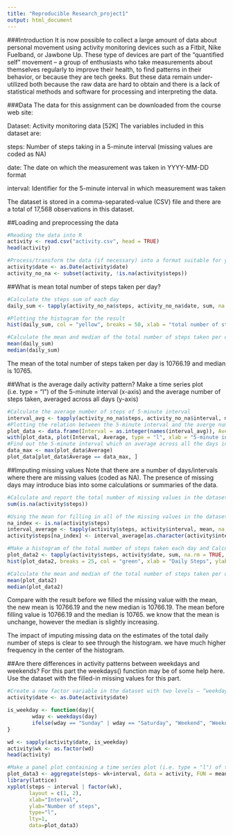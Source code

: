 ```yaml
---
title: "Reproducible Research_project1"
output: html_document
---
```

###Introduction
It is now possible to collect a large amount of data about personal movement using activity monitoring devices such as a Fitbit, Nike Fuelband, or Jawbone Up. These type of devices are part of the “quantified self” movement – a group of enthusiasts who take measurements about themselves regularly to improve their health, to find patterns in their behavior, or because they are tech geeks. But these data remain under-utilized both because the raw data are hard to obtain and there is a lack of statistical methods and software for processing and interpreting the data.

###Data
The data for this assignment can be downloaded from the course web site:

Dataset: Activity monitoring data [52K]
The variables included in this dataset are:

steps: Number of steps taking in a 5-minute interval (missing values are coded as NA)

date: The date on which the measurement was taken in YYYY-MM-DD format

interval: Identifier for the 5-minute interval in which measurement was taken

The dataset is stored in a comma-separated-value (CSV) file and there are a total of 17,568 observations in this dataset.

##Loading and preprocessing the data

```r
#Reading the data into R
activity <- read.csv("activity.csv", head = TRUE)
head(activity)

#Process/transform the data (if necessary) into a format suitable for your analysis
activity$date <- as.Date(activity$date)
activity_no_na <- subset(activity, !is.na(activity$steps))
```

##What is mean total number of steps taken per day?

```r
#Calculate the steps sum of each day
daily_sum <- tapply(activity_no_na$steps, activity_no_na$date, sum, na.rm = TRUE, simplify = TRUE)

#Plotting the histogram for the result
hist(daily_sum, col = "yellow", breaks = 50, xlab = "total number of steps taken per day", main = "Total Number of Steps taken each Day")

#Calculate the mean and median of the total number of steps taken per day
mean(daily_sum)
median(daily_sum)
```
The mean of the total number of steps taken per day is 10766.19 and median is 10765.

##What is the average daily activity pattern?
Make a time series plot (i.e. type = "l") of the 5-minute interval (x-axis) and the average number of steps taken, averaged across all days (y-axis)

```r
#Calculate the average number of steps of 5-minute interval
interval_avg <- tapply(activity_no_na$steps, activity_no_na$interval, mean, na.rm = TRUE, simplify = T)
#Plotting the relation between the 5-minute interval and the averge number of steps
plot_data <- data.frame(Interval = as.integer(names(interval_avg)), Average = interval_avg)
with(plot_data, plot(Interval, Average, type = "l", xlab = "5-minute interval", ylab = "average number of steps taken"))
#Find out the 5-minute interval which on average across all the days in the dataset contains the maximum number of steps
data_max <- max(plot_data$Average)
plot_data[plot_data$Average == data_max, ]
```

##Imputing missing values
Note that there are a number of days/intervals where there are missing values (coded as NA). The presence of missing days may introduce bias into some calculations or summaries of the data.

```r
#Calculate and report the total number of missing values in the dataset (i.e. the total number of rows with NAs)
sum(is.na(activity$steps))

#Using the mean for filling in all of the missing values in the dataset. 
na_index <- is.na(activity$steps)
interval_average <- tapply(activity$steps, activity$interval, mean, na.rm = TRUE, simplify = TRUE)
activity$steps[na_index] <- interval_average[as.character(activity$interval[na_index])]

#Make a histogram of the total number of steps taken each day and Calculate and report the mean and median total number of steps taken per day. 
plot_data2 <- tapply(activity$steps, activity$date, sum, na.rm = TRUE, simplify = TRUE)
hist(plot_data2, breaks = 25, col = "green", xlab = "Daily Steps", ylab = "Frequency", main = "The Histogram of Daily Steps(with missing data imputed)")

#Calculate the mean and median of the total number of steps taken per day
mean(plot_data2)
median(plot_data2)
```
Compare with the result before we filled the missing value with the mean, the new mean is 10766.19 and the new median is 10766.19. The mean before filling value is 10766.19 and the median is 10765. we know that the mean is unchange, however the median is slightly increasing. 

The impact of imputing missing data on the estimates of the total daily number of steps is clear to see through the histogram. we have much higher frequency in the center of the histogram.

##Are there differences in activity patterns between weekdays and weekends?
For this part the weekdays() function may be of some help here. Use the dataset with the filled-in missing values for this part.

```r
#Create a new factor variable in the dataset with two levels – “weekday” and “weekend” indicating whether a given date is a weekday or weekend day.
activity$date <- as.Date(activity$date)

is_weekday <- function(day){
        wday <- weekdays(day)
        ifelse(wday == "Sunday" | wday == "Saturday", "Weekend", "Weekdays")
}

wd <- sapply(activity$date, is_weekday)
activity$wk <- as.factor(wd)
head(activity)

#Make a panel plot containing a time series plot (i.e. type = "l") of the 5-minute interval (x-axis) and the average number of steps taken, averaged across all weekday days or weekend days (y-axis).
plot_data3 <- aggregate(steps~ wk+interval, data = activity, FUN = mean)
library(lattice)
xyplot(steps ~ interval | factor(wk),
       layout = c(1, 2),
       xlab="Interval",
       ylab="Number of steps",
       type="l",
       lty=1,
       data=plot_data3)
```